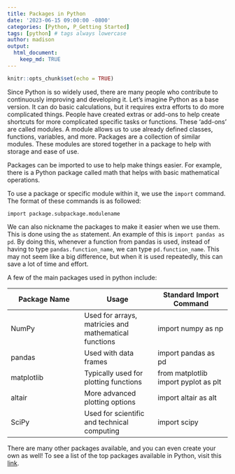 ```yaml
---
title: Packages in Python
date: '2023-06-15 09:00:00 -0800'
categories: [Python, P_Getting Started]
tags: [python] # tags always lowercase
author: madison
output: 
  html_document:
    keep_md: TRUE
---
```


```r
knitr::opts_chunk$set(echo = TRUE)
```

Since Python is so widely used, there are many people who contribute to continuously improving and developing it. Let’s imagine Python as a base version. It can do basic calculations, but it requires extra efforts to do more complicated things. People have created extras or add-ons to help create shortcuts for more complicated specific tasks or functions. These ‘add-ons’ are called modules. A module allows us to use already defined classes, functions, variables, and more. Packages are a collection of similar modules. These modules are stored together in a package to help with storage and ease of use.

Packages can be imported to use to help make things easier. For example, there is a Python package called math that helps with basic mathematical operations.

To use a package or specific module within it, we use the `import` command. The format of these commands is as followed:

`import package.subpackage.modulename`

We can also nickname the packages to make it easier when we use them. This is done using the `as` statement. An example of this is `import pandas as pd`. By doing this, whenever a function from pandas is used, instead of having to type `pandas.function_name`, we can type `pd.function_name`. This may not seem like a big difference, but when it is used repeatedly, this can save a lot of time and effort.

A few of the main packages used in python include:

Package Name | Usage | Standard Import Command
--- | --- | ---
NumPy |	Used for arrays, matricies and mathematical functions |	import numpy as np
pandas |	Used with data frames	| import pandas as pd
matplotlib | Typically used for plotting functions | from matplotlib import pyplot as plt
altair |	More advanced plotting options	| import altair as alt
SciPy	| Used for scientific and technical computing	| import scipy

There are many other packages available, and you can even create your own as well! To see a list of the top packages available in Python, visit this [link](https://www.ubuntupit.com/best-python-libraries-and-packages-for-beginners/#:~:text=Best%20Python%20Libraries%20and%20Packages.%2001.%20Pillow.%20Pillow,Matplotlib.%2003.%20Numpy.%2004.%20OpenCV%20Python.%2005.%20Requests.).